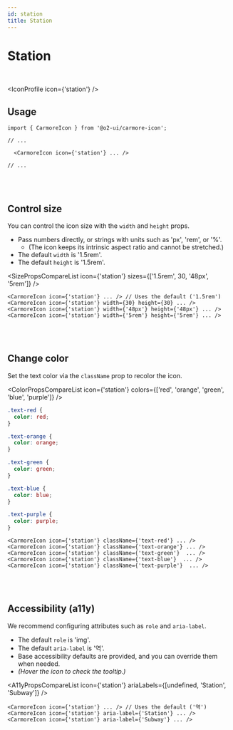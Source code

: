 ```yaml
---
id: station
title: Station
---
```




# Station

<br />

<IconProfile icon={'station'} />

## Usage

```tsx
import { CarmoreIcon } from '@o2-ui/carmore-icon';

// ...

  <CarmoreIcon icon={'station'} ... />

// ...
```

<br />
<br />

## Control size

You can control the icon size with the `width` and `height` props.

- Pass numbers directly, or strings with units such as 'px', 'rem', or '%'.
  - (The icon keeps its intrinsic aspect ratio and cannot be stretched.)
- The default `width` is '1.5rem'.
- The default `height` is '1.5rem'.

<SizePropsCompareList icon={'station'} sizes={['1.5rem', 30, '48px', '5rem']} />

```tsx
<CarmoreIcon icon={'station'} ... /> // Uses the default ('1.5rem')
<CarmoreIcon icon={'station'} width={30} height={30} ... />
<CarmoreIcon icon={'station'} width={'48px'} height={'48px'} ... />
<CarmoreIcon icon={'station'} width={'5rem'} height={'5rem'} ... />
```

<br />
<br />

## Change color

Set the text color via the `className` prop to recolor the icon.

<ColorPropsCompareList icon={'station'} colors={['red', 'orange', 'green', 'blue', 'purple']} />

```css
.text-red {
  color: red;
}

.text-orange {
  color: orange;
}

.text-green {
  color: green;
}

.text-blue {
  color: blue;
}

.text-purple {
  color: purple;
}
```

```tsx
<CarmoreIcon icon={'station'} className={'text-red'} ... />
<CarmoreIcon icon={'station'} className={'text-orange'} ... />
<CarmoreIcon icon={'station'} className={'text-green'}  ... />
<CarmoreIcon icon={'station'} className={'text-blue'}  ... />
<CarmoreIcon icon={'station'} className={'text-purple'}  ... />
```

<br />
<br />

## Accessibility (a11y)

We recommend configuring attributes such as `role` and `aria-label`.

- The default `role` is 'img'.
- The default `aria-label` is '역'.
- Base accessibility defaults are provided, and you can override them when needed.
- _(Hover the icon to check the tooltip.)_

<A11yPropsCompareList icon={'station'} ariaLabels={[undefined, 'Station', 'Subway']} />

```tsx
<CarmoreIcon icon={'station'} ... /> // Uses the default ('역')
<CarmoreIcon icon={'station'} aria-label={'Station'} ... />
<CarmoreIcon icon={'station'} aria-label={'Subway'} ... />
```
